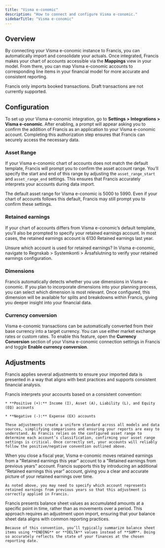 ```yaml
---
title: "Visma e-conomic"
description: "How to connect and configure Visma e-conomic."
sidebarTitle: "Visma e-conomic"
---
```


## Overview

By connecting your Visma e-conomic instance to Francis, you can automatically import and consolidate your actuals. Once integrated, Francis makes your chart of accounts accessible via the **Mappings** view in your model. From there, you can map Visma e-conomic accounts to corresponding line items in your financial model for more accurate and consistent reporting.

<Tip>
  Francis only imports booked transactions. Draft transactions are not currently supported.
</Tip>

## Configuration

To set up your Visma e-conomic integration, go to **Settings > Integrations > Visma e-conomic**. After enabling, a prompt will appear asking you to confirm the addition of Francis as an application to your Visma e-conomic account. Completing this authorization step ensures that Francis can securely access the necessary data.

### Asset Range

If your Visma e-conomic chart of accounts does not match the default template, Francis will prompt you to confirm the asset account range. You’ll specify the start and end of this range by adjusting the `asset_range_start` and `asset_range_end` settings. This ensures that Francis accurately interprets your accounts during data import.

<Tip>
  The default asset range for Visma e-conomic is 5000 to 5990. Even if your chart of accounts follows this default, Francis may still prompt you to confirm these settings.
</Tip>

### Retained earnings

If your chart of accounts differs from Visma e-conomic’s default template, you’ll also be prompted to specify your retained earnings account. In most cases, the retained earnings account is 6130 Retained earnings last year.

<Tip>
  Unsure which account is used for retained earnings? In Visma e-conomic, navigate to Regnskab > Systemkonti > Årsafslutning to verify your retained earnings configuration.
</Tip>

### Dimensions

Francis automatically detects whether you use dimensions in Visma e-conomic. If you plan to incorporate dimensions into your planning process, you can select which dimension is most relevant. Once configured, this dimension will be available for splits and breakdowns within Francis, giving you deeper insight into your financial data.

### Currency conversion

Visma e-conomic transactions can be automatically converted from their base currency into a target currency. You can use either market exchange rates or custom rates. To enable this feature, open the **Currency Conversion** section of your Visma e-conomic connection settings in Francis and toggle **Enable currency conversion**.

## Adjustments

Francis applies several adjustments to ensure your imported data is presented in a way that aligns with best practices and supports consistent financial analysis.

<Tabs>
  <Tab title="Number convention">
    Francis interprets your accounts based on a consistent convention:

    * **Positive (+):** Income (I), Asset (A), Liability (L), and Equity (EQ) accounts

    * **Negative (-):** Expense (EX) accounts

    These adjustments create a uniform standard across all models and data sources, simplifying comparisons and ensuring your reports are easy to understand. As Francis relies on the configured asset range to determine each account’s classification, confirming your asset range settings is critical. Once correctly set, your accounts will reliably follow the positive/negative convention outlined above.
  </Tab>

  <Tab title="Retained earnings">
    When you close a fiscal year, Visma e-conomic moves retained earnings from a "Retained earnings this year" account to a "Retained earnings from previous years" account. Francis supports this by introducing an additional “Retained earnings this year” account, giving you a clear and accurate picture of your retained earnings over time.

    As noted above, you may need to specify which account represents retained earnings from previous years so that this adjustment is correctly applied in Francis.
  </Tab>

  <Tab title="Balance sheet">
    Francis presents balance sheet values as accumulated amounts at a specific point in time, rather than as movements over a period. This approach requires an adjustment upon import, ensuring that your balance sheet data aligns with common reporting practices.

    Because of this convention, you’ll typically summarize balance sheet items using **ENDING** or **DELTA** values instead of **SUM**. Doing so accurately reflects the state of your finances at the chosen reporting date.
  </Tab>
</Tabs>